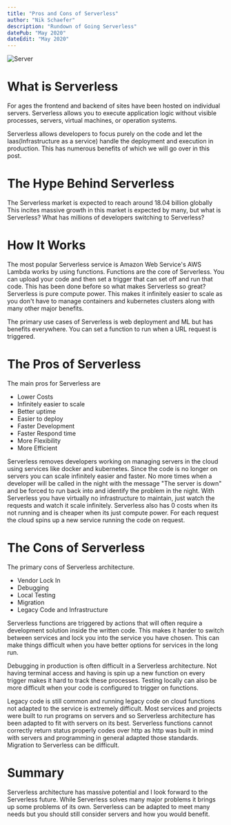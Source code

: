 ```yaml
---
title: "Pros and Cons of Serverless"
author: "Nik Schaefer"
description: "Rundown of Going Serverless"
datePub: "May 2020"
dateEdit: "May 2020"
---
```


<img src="/blog/pros-and-cons-of-serverless.webp" alt="Server" />

# What is Serverless

For ages the frontend and backend of sites have been hosted on individual
servers. Serverless allows you to execute application logic without visible
processes, servers, virtual machines, or operation systems.

Serverless allows developers to focus purely on the code and let the
Iaas(Infrastructure as a service) handle the deployment and execution in
production. This has numerous benefits of which we will go over in this post.

# The Hype Behind Serverless

The Serverless market is expected to reach around 18.04 billion globally This
incites massive growth in this market is expected by many, but what is
Serverless? What has millions of developers switching to Serverless?

# How It Works

The most popular Serverless service is Amazon Web Service's AWS Lambda works by
using functions. Functions are the core of Serverless. You can upload your code
and then set a trigger that can set off and run that code. This has been done
before so what makes Serverless so great? Serverless is pure compute power. This
makes it infinitely easier to scale as you don't have to manage containers and
kubernetes clusters along with many other major benefits.

The primary use cases of Serverless is web deployment and ML but has benefits
everywhere. You can set a function to run when a URL request is triggered.

# The Pros of Serverless

The main pros for Serverless are

-   Lower Costs
-   Infinitely easier to scale
-   Better uptime
-   Easier to deploy
-   Faster Development
-   Faster Respond time
-   More Flexibility
-   More Efficient

Serverless removes developers working on managing servers in the cloud using
services like docker and kubernetes. Since the code is no longer on servers you
can scale infinitely easier and faster. No more times when a developer will be
called in the night with the message "The server is down" and be forced to run
back into and identify the problem in the night. With Serverless you have
virtually no infrastructure to maintain, just watch the requests and watch it
scale infinitely. Serverless also has 0 costs when its not running and is
cheaper when its just compute power. For each request the cloud spins up a new
service running the code on request.

# The Cons of Serverless

The primary cons of Serverless architecture.

-   Vendor Lock In
-   Debugging
-   Local Testing
-   Migration
-   Legacy Code and Infrastructure

Serverless functions are triggered by actions that will often require a
development solution inside the written code. This makes it harder to switch
between services and lock you into the service you have chosen. This can make
things difficult when you have better options for services in the long run.

Debugging in production is often difficult in a Serverless architecture. Not
having terminal access and having is spin up a new function on every trigger
makes it hard to track these processes. Testing locally can also be more
difficult when your code is configured to trigger on functions.

Legacy code is still common and running legacy code on cloud functions not
adapted to the service is extremely difficult. Most services and projects were
built to run programs on servers and so Serverless architecture has been adapted
to fit with servers on its best. Serverless functions cannot correctly return
status properly codes over http as http was built in mind with servers and
programming in general adapted those standards. Migration to Serverless can be
difficult.

# Summary

Serverless architecture has massive potential and I look forward to the
Serverless future. While Serverless solves many major problems it brings up some
problems of its own. Serverless can be adapted to meet many needs but you should
still consider servers and how you would benefit.

